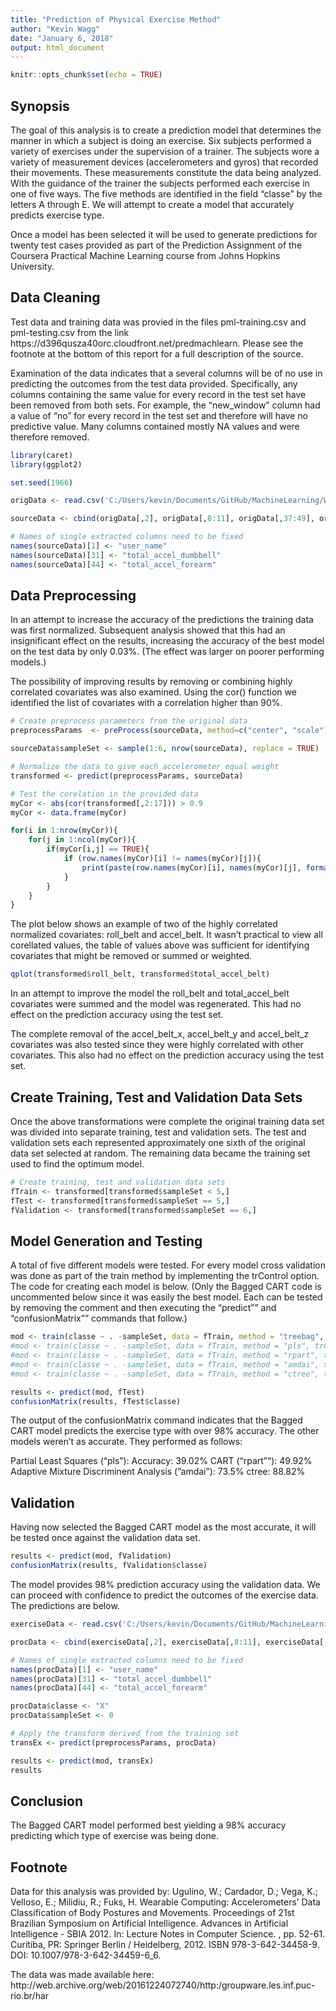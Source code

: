 ---
title: "Prediction of Physical Exercise Method"
author: "Kevin Wagg"
date: "January 6, 2018"
output: html_document
---

```{r setup, include=FALSE}
knitr::opts_chunk$set(echo = TRUE)
```
## Synopsis
The goal of this analysis is to create a prediction model that determines the manner in which a subject is doing an exercise.  Six subjects performed
a variety of exercises under the supervision of a trainer.  The subjects wore a variety of measurement devices (accelerometers and gyros) that recorded
their movements.  These measurements constitute the data being analyzed.  With the guidance of the trainer the subjects performed each exercise in one of 
five ways.  The five methods are identified in the field "classe" by the letters A through E. We will attempt to create a model that accurately predicts 
exercise type.

Once a model has been selected it will be used to generate predictions for twenty test cases provided as part of the Prediction Assignment of the 
Coursera Practical Machine Learning course from Johns Hopkins University.


## Data Cleaning

Test data and training data was provied in the files pml-training.csv and pml-testing.csv from the link https://d396qusza40orc.cloudfront.net/predmachlearn.
Please see the footnote at the bottom of this report for a full description of the source.

Examination of the data indicates that a several columns will be of no use in predicting the outcomes from the test data provided.  Specifically,
any columns containing the same value for every record in the test set have been removed from both sets.  For example, the "new_window" column 
had a value of "no" for every record in the test set and therefore will have no predictive value.  Many columns contained mostly NA values and 
were therefore removed.


```{r data cleaning}
library(caret)
library(ggplot2)

set.seed(1966)

origData <- read.csv('C:/Users/kevin/Documents/GitHub/MachineLearning/WeightTraining/pml-training.csv')

sourceData <- cbind(origData[,2], origData[,8:11], origData[,37:49], origData[,60:68], origData[,84:86], origData[,102], origData[,113:124], origData[,140], origData[,151:160])

# Names of single extracted columns need to be fixed
names(sourceData)[1] <- "user_name"
names(sourceData)[31] <- "total_accel_dumbbell"
names(sourceData)[44] <- "total_accel_forearm"

```


## Data Preprocessing

In an attempt to increase the accuracy of the predictions the training data was first normalized.  Subsequent analysis showed that this had an insignificant 
effect on the results, increasing the accuracy of the best model on the test data by only 0.03%.  (The effect was larger on poorer performing models.)

The possibility of improving results by removing or combining highly correlated covariates was also examined.  Using the cor() function we identified the 
list of covariates with a correlation higher than 90%.


```{r data normalization}

# Create preprocess parameters from the original data
preprocessParams  <- preProcess(sourceData, method=c("center", "scale"))

sourceData$sampleSet <- sample(1:6, nrow(sourceData), replace = TRUE)

# Normalize the data to give each accelerometer equal weight
transformed <- predict(preprocessParams, sourceData)

# Test the corelation in the provided data
myCor <- abs(cor(transformed[,2:17])) > 0.9
myCor <- data.frame(myCor)

for(i in 1:nrow(myCor)){
    for(j in 1:ncol(myCor)){
        if(myCor[i,j] == TRUE){
            if (row.names(myCor)[i] != names(myCor)[j]){
                print(paste(row.names(myCor)[i], names(myCor)[j], format(cor(transformed[,row.names(myCor)[i]], transformed[,names(myCor)[j]]), digits = 2, nsmall = 2), sep = " "))
            }
        }
    }
}

```

The plot below shows an example of two of the highly correlated normalized covariates: roll_belt and accel_belt.  It wasn't practical to view all corellated values, the table of 
values above was sufficient for identifying covariates that might be removed or summed or weighted.  

```{r Plot Correlation}

qplot(transformed$roll_belt, transformed$total_accel_belt)

```

In an attempt to improve the model the roll_belt and total_accel_belt covariates were summed and the model was regenerated.  This had no effect on the prediction accuracy using the test set.

The complete removal of the accel_belt_x, accel_belt_y and accel_belt_z covariates was also tested since they were highly correlated with other covariates.  This also had no effect on the 
prediction accuracy using the test set.


## Create Training, Test and Validation Data Sets

Once the above transformations were complete the original training data set was divided into separate training, test and validation sets.  The test 
and validation sets each represented approximately one sixth of the original data set selected at random.  The remaining data became the training 
set used to find the optimum model.


```{r Data Set Creation}

# Create training, test and validation data sets
fTrain <- transformed[transformed$sampleSet < 5,]
fTest <- transformed[transformed$sampleSet == 5,]
fValidation <- transformed[transformed$sampleSet == 6,]

```

## Model Generation and Testing

A total of five different models were tested.  For every model cross validation was done as part of the train method 
by implementing the trControl option.  The code for creating each model is below.  (Only the Bagged CART code is
uncommented below since it was easily the best model.  Each can be tested by removing the comment and then executing
the "predict"" and "confusionMatrix"" commands that follow.)

```{r Model Testing}
mod <- train(classe ~ . -sampleSet, data = fTrain, method = "treebag", trControl = trainControl(method = "cv", number = 5))
#mod <- train(classe ~ . -sampleSet, data = fTrain, method = "pls", trControl = trainControl(method = "cv", number = 5))
#mod <- train(classe ~ . -sampleSet, data = fTrain, method = "rpart", trControl = trainControl(method = "cv", number = 5))
#mod <- train(classe ~ . -sampleSet, data = fTrain, method = "amdai", trControl = trainControl(method = "cv", number = 5))
#mod <- train(classe ~ . -sampleSet, data = fTrain, method = "ctree", trControl = trainControl(method = "cv", number = 5))

results <- predict(mod, fTest)
confusionMatrix(results, fTest$classe)

```

The output of the confusionMatrix command indicates that the Bagged CART model predicts the exercise type with over 98% accuracy.
The other models weren't as accurate.  They performed as follows:

Partial Least Squares ("pls"): Accuracy: 39.02%
CART ("rpart""): 49.92%
Adaptive Mixture Discriminent Analysis ("amdai"): 73.5%
ctree: 88.82%


## Validation

Having now selected the Bagged CART model as the most accurate, it will be tested once against the validation data set.


```{r Model Validation}
results <- predict(mod, fValidation)
confusionMatrix(results, fValidation$classe)

```

The model provides 98% prediction accuracy using the validation data.  We can proceed with confidence to predict the outcomes of the exercise data.
The predictions are below.


```{r Prediction Exercise}

exerciseData <- read.csv('C:/Users/kevin/Documents/GitHub/MachineLearning/WeightTraining/pml-testing.csv')

procData <- cbind(exerciseData[,2], exerciseData[,8:11], exerciseData[,37:49], exerciseData[,60:68], exerciseData[,84:86], exerciseData[,102], exerciseData[,113:124], exerciseData[,140], exerciseData[,151:159])

# Names of single extracted columns need to be fixed
names(procData)[1] <- "user_name"
names(procData)[31] <- "total_accel_dumbbell"
names(procData)[44] <- "total_accel_forearm" 

procData$classe <- "X"
procData$sampleSet <- 0

# Apply the transform derived from the training set
transEx <- predict(preprocessParams, procData)

results <- predict(mod, transEx)
results

```
## Conclusion

The Bagged CART model performed best yielding a 98% accuracy predicting which type of exercise was being done.

## Footnote

Data for this analysis was provided by: Ugulino, W.; Cardador, D.; Vega, K.; Velloso, E.; Milidiu, R.; Fuks, H. Wearable Computing: Accelerometers' Data Classification of Body Postures and Movements. Proceedings of 21st Brazilian Symposium on Artificial Intelligence. Advances in Artificial Intelligence - SBIA 2012. In: Lecture Notes in Computer Science. , pp. 52-61. Curitiba, PR: Springer Berlin / Heidelberg, 2012. ISBN 978-3-642-34458-9. DOI: 10.1007/978-3-642-34459-6_6.

The data was made available here: http://web.archive.org/web/20161224072740/http:/groupware.les.inf.puc-rio.br/har




